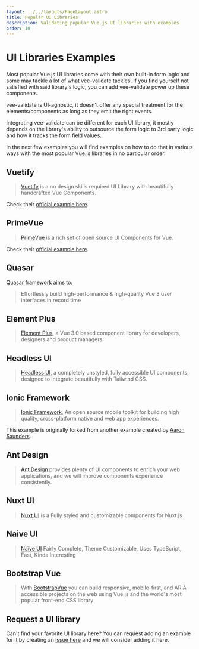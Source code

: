 ```yaml
---
layout: ../../layouts/PageLayout.astro
title: Popular UI Libraries
description: Validating popular Vue.js UI libraries with examples
order: 10
---
```



# UI Libraries Examples

Most popular Vue.js UI libraries come with their own built-in form logic and some may tackle a lot of what vee-validate tackles. If you find yourself not satisfied with said library's logic, you can add vee-validate power up these components.

vee-validate is UI-agnostic, it doesn't offer any special treatment for the elements/components as long as they emit the right events.

Integrating vee-validate can be different for each UI library, it mostly depends on the library's ability to outsource the form logic to 3rd party logic and how it tracks the form field values.

In the next few examples you will find examples on how to do that in various ways with the most popular Vue.js libraries in no particular order.

## Vuetify

> [Vuetify](https://vuetifyjs.com/en/) is a no design skills required UI Library with beautifully handcrafted Vue Components.

<LiveExample client:visible id="vee-validate-v4-vuetify" click-to-load preview-only />

Check their [official example here](https://vuetifyjs.com/en/components/forms/#vee-validate).

## PrimeVue

> [PrimeVue](https://primevue.org/) is a rich set of open source UI Components for Vue.

<LiveExample client:visible id="vee-validate-v4-prime-vue" click-to-load preview-only />

Check their [official example here](https://primevue.org/inputtext/#veevalidate).

## Quasar

[Quasar framework](https://quasar.dev/) aims to:

> Effortlessly build high-performance & high-quality Vue 3 user interfaces in record time

<LiveExample client:visible id="vee-validate-v4-quasar-framework" click-to-load preview-only />

## Element Plus

> [Element Plus](https://element-plus.org/#/en-US), a Vue 3.0 based component library for developers, designers and product managers

<LiveExample client:visible id="vee-validate-v4-element-plus" click-to-load preview-only />

## Headless UI

> [Headless UI](https://headlessui.dev/), a completely unstyled, fully accessible UI components, designed to integrate beautifully with Tailwind CSS.

<LiveExample client:visible id="vee-validate-v4-headless-ui" click-to-load preview-only />

## Ionic Framework

> [Ionic Framework](https://ionicframework.com/), An open source mobile toolkit for building high quality, cross-platform native and web app experiences.

This example is originally forked from another example created by [Aaron Saunders](https://twitter.com/aaronksaunders).

<LiveExample client:visible id="vee-validate-v4-ionic" click-to-load preview-only />

## Ant Design

> [Ant Design](https://next.antdv.com/) provides plenty of UI components to enrich your web applications, and we will improve components experience consistently.

<LiveExample client:visible id="vee-validate-v4-ant-design" click-to-load preview-only />

## Nuxt UI

> [Nuxt UI](https://ui.nuxtlabs.com/) is a Fully styled and customizable components for Nuxt.js

<LiveExample client:visible id="nuxtlabs-ui-vee-validate-v4" click-to-load preview-only />

## Naive UI

> [Naïve UI](https://www.naiveui.com/en-US/os-theme) Fairly Complete, Theme Customizable, Uses TypeScript, Fast, Kinda Interesting

<LiveExample client:visible id="vee-validate-v4-naive-ui" click-to-load preview-only />

## Bootstrap Vue

> With [BootstrapVue](https://bootstrap-vue.org/) you can build responsive, mobile-first, and ARIA accessible projects on the web using Vue.js and the world's most popular front-end CSS library

<LiveExample client:visible id="vee-validate-v4-bootstrap-vue" click-to-load preview-only />

## Request a UI library

Can't find your favorite UI library here? You can request adding an example for it by creating an [issue here](https://github.com/logaretm/vee-validate/issues/new/choose) and we will consider adding it here.
